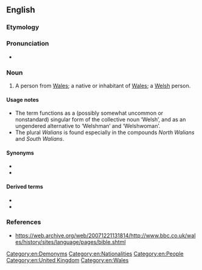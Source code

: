 ==English==

===Etymology===
{{rfe|en}}

===Pronunciation===
* {{a|UK}} {{IPA|en|/ˈwei.li.ən/}}

===Noun===
{{en-noun|Welsh|s}}

# A person from [[Wales]]; a native or inhabitant of [[Wales]]; a [[Welsh]] person.

====Usage notes====
* The term functions as a (possibly somewhat uncommon or nonstandard) singular form of the collective noun ‘Welsh’, and as an ungendered alternative to ‘Welshman’ and ‘Welshwoman’.
* The plural ''Walians'' is found especially in the compounds ''North Walians'' and ''South Walians''.

====Synonyms====
* {{l|en|Welshman}}
* {{l|en|Welshwoman}}

====Derived terms====
* {{l|en|North Walian}}
* {{l|en|South Walian}}

===References===
* https://web.archive.org/web/20071221131814/http://www.bbc.co.uk/wales/history/sites/language/pages/bible.shtml

[[Category:en:Demonyms]]
[[Category:en:Nationalities]]
[[Category:en:People]]
[[Category:en:United Kingdom]]
[[Category:en:Wales]]